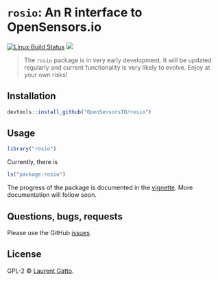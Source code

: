 <!-- README.md is generated from README.Rmd. Please edit that file -->

# `rosio`: An R interface to OpenSensors.io

[![Linux Build Status](https://travis-ci.org/lgatto/rosio.svg?branch=master)](https://travis-ci.org/rosio)
[![](http://www.r-pkg.org/badges/version/rosio)](http://www.r-pkg.org/pkg/rosio)
<!-- [![CRAN RStudio mirror downloads](http://cranlogs.r-pkg.org/badges/rosio)](http://www.r-pkg.org/pkg/rosio) -->

> The `rosio` package is in very early development. It will be updated
> regularly and current functionality is very likely to evolve. Enjoy
> at your own risks! 

## Installation

```r
devtools::install_github("OpenSensorsIO/rosio")
```

## Usage

```r
library("rosio")
```

Currently, there is 

```r
ls("package:rosio")
```

The progress of the package is documented in the
[vignette](https://github.com/lgatto/rosio/blob/master/vignettes/rosio.md). More
documentation will follow soon.

## Questions, bugs, requests

Please use the GitHub
[issues](https://github.com/OpenSensorsIO/rosio/issues).


## License

GPL-2 © [Laurent Gatto](https://github.com/lgatto).
